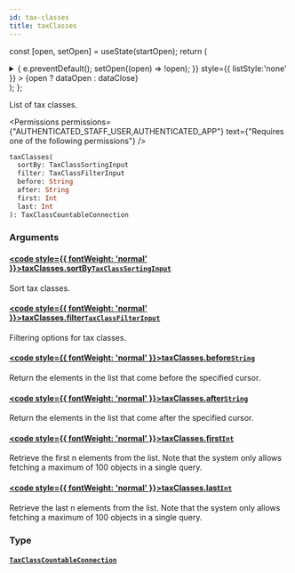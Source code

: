 ```yaml
---
id: tax-classes
title: taxClasses
---
```






const [open, setOpen] = useState(startOpen);
return (
<details {...(open ? { open: true } : {})} className="details" style={{ border:'none', boxShadow:'none', background:'var(--ifm-background-color)' }}>
<summary
onClick={(e) => {
e.preventDefault();
setOpen((open) => !open);
}}
style={{ listStyle:'none' }} >
{open ? dataOpen : dataClose}
</summary>
{open && children}
</details>
);
};

List of tax classes.


<Permissions permissions={"AUTHENTICATED_STAFF_USER,AUTHENTICATED_APP"} text={"Requires one of the following permissions"} />


```graphql
taxClasses(
  sortBy: TaxClassSortingInput
  filter: TaxClassFilterInput
  before: String
  after: String
  first: Int
  last: Int
): TaxClassCountableConnection
```

### Arguments

#### [<code style={{ fontWeight: 'normal' }}>taxClasses.<b>sortBy</b></code>](#)<Bullet />[`TaxClassSortingInput`](../../../api-reference/taxes/inputs/tax-class-sorting-input.mdx) <Badge class="badge badge--secondary" text="input"/> <Badge class="badge badge--secondary" text="taxes"/>

Sort tax classes.

#### [<code style={{ fontWeight: 'normal' }}>taxClasses.<b>filter</b></code>](#)<Bullet />[`TaxClassFilterInput`](../../../api-reference/taxes/inputs/tax-class-filter-input.mdx) <Badge class="badge badge--secondary" text="input"/> <Badge class="badge badge--secondary" text="taxes"/>

Filtering options for tax classes.

#### [<code style={{ fontWeight: 'normal' }}>taxClasses.<b>before</b></code>](#)<Bullet />[`String`](../../../api-reference/miscellaneous/scalars/string.mdx) <Badge class="badge badge--secondary" text="scalar"/> <Badge class="badge badge--secondary" text="miscellaneous"/>

Return the elements in the list that come before the specified cursor.

#### [<code style={{ fontWeight: 'normal' }}>taxClasses.<b>after</b></code>](#)<Bullet />[`String`](../../../api-reference/miscellaneous/scalars/string.mdx) <Badge class="badge badge--secondary" text="scalar"/> <Badge class="badge badge--secondary" text="miscellaneous"/>

Return the elements in the list that come after the specified cursor.

#### [<code style={{ fontWeight: 'normal' }}>taxClasses.<b>first</b></code>](#)<Bullet />[`Int`](../../../api-reference/miscellaneous/scalars/int.mdx) <Badge class="badge badge--secondary" text="scalar"/> <Badge class="badge badge--secondary" text="miscellaneous"/>

Retrieve the first n elements from the list. Note that the system only allows fetching a maximum of 100 objects in a single query.

#### [<code style={{ fontWeight: 'normal' }}>taxClasses.<b>last</b></code>](#)<Bullet />[`Int`](../../../api-reference/miscellaneous/scalars/int.mdx) <Badge class="badge badge--secondary" text="scalar"/> <Badge class="badge badge--secondary" text="miscellaneous"/>

Retrieve the last n elements from the list. Note that the system only allows fetching a maximum of 100 objects in a single query.

### Type

#### [`TaxClassCountableConnection`](../../../api-reference/taxes/objects/tax-class-countable-connection.mdx) <Badge class="badge badge--secondary" text="object"/> <Badge class="badge badge--secondary" text="taxes"/>

